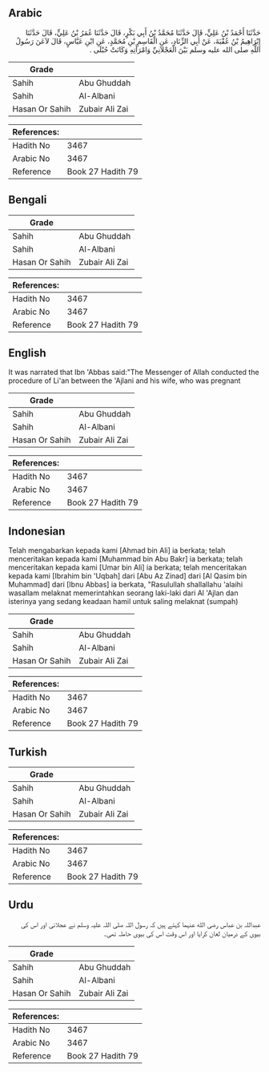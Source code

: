## Arabic

<div dir="rtl" lang="ar" style={{fontSize:'larger',backgroundColor:'#f8f9fa',padding:20}}>حَدَّثَنَا أَحْمَدُ بْنُ عَلِيٍّ، قَالَ حَدَّثَنَا مُحَمَّدُ بْنُ أَبِي بَكْرٍ، قَالَ حَدَّثَنَا عُمَرُ بْنُ عَلِيٍّ، قَالَ حَدَّثَنَا إِبْرَاهِيمُ بْنُ عُقْبَةَ، عَنْ أَبِي الزِّنَادِ، عَنِ الْقَاسِمِ بْنِ مُحَمَّدٍ، عَنِ ابْنِ عَبَّاسٍ، قَالَ لاَعَنَ رَسُولُ اللَّهِ صلى الله عليه وسلم بَيْنَ الْعَجْلاَنِيِّ وَامْرَأَتِهِ وَكَانَتْ حُبْلَى ‏.‏</div><div style={{backgroundColor:'#f8f9fa',padding:20, marginBottom: 10}}><table>
      <thead>
        <tr>
          <th>Grade</th>
          <th></th>
        </tr>
      </thead>
      <tbody>
<tr><td>Sahih</td><td>Abu Ghuddah</td></tr><tr><td>Sahih</td><td>Al-Albani</td></tr><tr><td>Hasan Or Sahih</td><td>Zubair Ali Zai</td></tr></tbody></table><table>
        <thead>
          <tr>
            <th>References:</th>
            <th></th>
          </tr>
        </thead>
        <tbody><tr><td>Hadith No</td><td>3467</td></tr><tr><td>Arabic No</td><td>3467</td></tr><tr><td>Reference</td><td>Book 27 Hadith 79</td></tr></tbody></table></div>

## Bengali

<div dir="ltr" lang="bn" style={{fontSize:'larger',backgroundColor:'#f8f9fa',padding:20}}></div><div style={{backgroundColor:'#f8f9fa',padding:20, marginBottom: 10}}><table>
      <thead>
        <tr>
          <th>Grade</th>
          <th></th>
        </tr>
      </thead>
      <tbody>
<tr><td>Sahih</td><td>Abu Ghuddah</td></tr><tr><td>Sahih</td><td>Al-Albani</td></tr><tr><td>Hasan Or Sahih</td><td>Zubair Ali Zai</td></tr></tbody></table><table>
        <thead>
          <tr>
            <th>References:</th>
            <th></th>
          </tr>
        </thead>
        <tbody><tr><td>Hadith No</td><td>3467</td></tr><tr><td>Arabic No</td><td>3467</td></tr><tr><td>Reference</td><td>Book 27 Hadith 79</td></tr></tbody></table></div>

## English

<div dir="ltr" lang="en" style={{fontSize:'larger',backgroundColor:'#f8f9fa',padding:20}}>It was narrated that Ibn 'Abbas said:"The Messenger of Allah conducted the procedure of Li'an between the 'Ajlani and his wife, who was pregnant</div><div style={{backgroundColor:'#f8f9fa',padding:20, marginBottom: 10}}><table>
      <thead>
        <tr>
          <th>Grade</th>
          <th></th>
        </tr>
      </thead>
      <tbody>
<tr><td>Sahih</td><td>Abu Ghuddah</td></tr><tr><td>Sahih</td><td>Al-Albani</td></tr><tr><td>Hasan Or Sahih</td><td>Zubair Ali Zai</td></tr></tbody></table><table>
        <thead>
          <tr>
            <th>References:</th>
            <th></th>
          </tr>
        </thead>
        <tbody><tr><td>Hadith No</td><td>3467</td></tr><tr><td>Arabic No</td><td>3467</td></tr><tr><td>Reference</td><td>Book 27 Hadith 79</td></tr></tbody></table></div>

## Indonesian

<div dir="ltr" lang="id" style={{fontSize:'larger',backgroundColor:'#f8f9fa',padding:20}}>Telah mengabarkan kepada kami [Ahmad bin Ali] ia berkata; telah menceritakan kepada kami [Muhammad bin Abu Bakr] ia berkata; telah menceritakan kepada kami [Umar bin Ali] ia berkata; telah menceritakan kepada kami [Ibrahim bin 'Uqbah] dari [Abu Az Zinad] dari [Al Qasim bin Muhammad] dari [Ibnu Abbas] ia berkata, "Rasulullah shallallahu 'alaihi wasallam melaknat memerintahkan seorang laki-laki dari Al 'Ajlan dan isterinya yang sedang keadaan hamil untuk saling melaknat (sumpah)</div><div style={{backgroundColor:'#f8f9fa',padding:20, marginBottom: 10}}><table>
      <thead>
        <tr>
          <th>Grade</th>
          <th></th>
        </tr>
      </thead>
      <tbody>
<tr><td>Sahih</td><td>Abu Ghuddah</td></tr><tr><td>Sahih</td><td>Al-Albani</td></tr><tr><td>Hasan Or Sahih</td><td>Zubair Ali Zai</td></tr></tbody></table><table>
        <thead>
          <tr>
            <th>References:</th>
            <th></th>
          </tr>
        </thead>
        <tbody><tr><td>Hadith No</td><td>3467</td></tr><tr><td>Arabic No</td><td>3467</td></tr><tr><td>Reference</td><td>Book 27 Hadith 79</td></tr></tbody></table></div>

## Turkish

<div dir="ltr" lang="tr" style={{fontSize:'larger',backgroundColor:'#f8f9fa',padding:20}}></div><div style={{backgroundColor:'#f8f9fa',padding:20, marginBottom: 10}}><table>
      <thead>
        <tr>
          <th>Grade</th>
          <th></th>
        </tr>
      </thead>
      <tbody>
<tr><td>Sahih</td><td>Abu Ghuddah</td></tr><tr><td>Sahih</td><td>Al-Albani</td></tr><tr><td>Hasan Or Sahih</td><td>Zubair Ali Zai</td></tr></tbody></table><table>
        <thead>
          <tr>
            <th>References:</th>
            <th></th>
          </tr>
        </thead>
        <tbody><tr><td>Hadith No</td><td>3467</td></tr><tr><td>Arabic No</td><td>3467</td></tr><tr><td>Reference</td><td>Book 27 Hadith 79</td></tr></tbody></table></div>

## Urdu

<div dir="rtl" lang="ur" style={{fontSize:'larger',backgroundColor:'#f8f9fa',padding:20}}>عبداللہ بن عباس رضی الله عنہما کہتے ہیں کہ رسول اللہ صلی اللہ علیہ وسلم نے عجلانی اور اس کی بیوی کے درمیان لعان کرایا اور اس وقت اس کی بیوی حاملہ تھی۔</div><div style={{backgroundColor:'#f8f9fa',padding:20, marginBottom: 10}}><table>
      <thead>
        <tr>
          <th>Grade</th>
          <th></th>
        </tr>
      </thead>
      <tbody>
<tr><td>Sahih</td><td>Abu Ghuddah</td></tr><tr><td>Sahih</td><td>Al-Albani</td></tr><tr><td>Hasan Or Sahih</td><td>Zubair Ali Zai</td></tr></tbody></table><table>
        <thead>
          <tr>
            <th>References:</th>
            <th></th>
          </tr>
        </thead>
        <tbody><tr><td>Hadith No</td><td>3467</td></tr><tr><td>Arabic No</td><td>3467</td></tr><tr><td>Reference</td><td>Book 27 Hadith 79</td></tr></tbody></table></div>